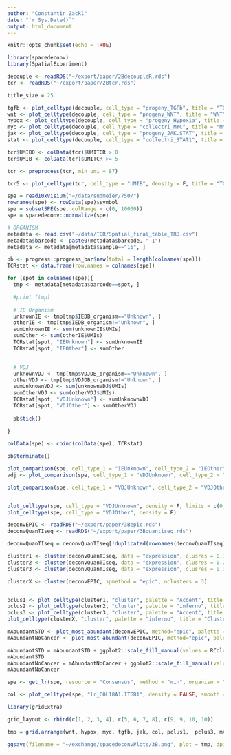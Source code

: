 ```yaml
---
author: "Constantin Zackl"
date: "`r Sys.Date()`"
output: html_document
---
```


```r
knitr::opts_chunk$set(echo = TRUE)
```

```r
library(spacedeconv)
library(SpatialExperiment)
```

```r
decouple <- readRDS("~/export/paper/2BdecoupleR.rds")
tcr <- readRDS("~/export/paper/2Btcr.rds")

title_size = 25
```

```r
tgfb <- plot_celltype(decouple, cell_type = "progeny_TGFb", title = "TGFb", density = F, smooth = T, title_size = title_size, spot_size = 1.03)
wnt <- plot_celltype(decouple, cell_type = "progeny_WNT", title = "WNT", density = F, smooth = T, title_size = title_size, spot_size = 1.03)
hypox <- plot_celltype(decouple, cell_type = "progeny_Hypoxia", title = "Hypoxia", density = F, smooth = T, title_size = title_size, spot_size = 1.03)
myc <- plot_celltype(decouple, cell_type = "collectri_MYC", title = "MYC", density = F, smooth = T, title_size = title_size, spot_size = 1.03)
jak <- plot_celltype(decouple, cell_type = "progeny_JAK.STAT", title = "JAK-STAT", density = F, smooth = T, title_size = title_size, spot_size = 1.03)
stat <- plot_celltype(decouple, cell_type = "collectri_STAT1", title = "STAT1", density = F, smooth = T, title_size = title_size, spot_size = 1.03)
```


```r

tcr$UMIB0 <- colData(tcr)$UMITCR > 0
tcr$UMIB <- colData(tcr)$UMITCR >= 5

tcr <- preprocess(tcr, min_umi = 87)

tcr5 <- plot_celltype(tcr, cell_type = "UMIB", density = F, title = "TCR", smooth = F, show_image = T, palette = "Oslo", show_legend = F, zoom=TRUE, palette_type = "discrete", image_id = "hires", title_size = title_size, spot_size = 1.03)

```

```r
spe = read10xVisium("~/data/sudmeier/750/")
rownames(spe) <- rowData(spe)$symbol
spe = subsetSPE(spe, colRange = c(0, 10000))
spe = spacedeconv::normalize(spe)
```


<!-- ```{r comparison, collapse=TRUE, eval=FALSE} -->
<!-- metadata <- read.csv("~/data/TCR/Spatial_final_table_TRB.csv") -->
<!-- metadata$barcode <- paste0(metadata$barcode, "-1") -->
<!-- metadata <- metadata[metadata$Sample=="16", ] -->

<!-- pb <- progress::progress_bar$new(total = length(colnames(spe))) -->

<!-- for (spot in colnames(spe)){ -->
<!--   tmp <- metadata[metadata$barcode==spot, ] -->

<!--   # IE Organism -->
<!--   unknownIE <- tmp[tmp$IEDB_organism=="Unknown", ] -->
<!--   otherIE <- tmp[tmp$IEDB_organism!="Unknown", ] -->
<!--   sumUnknownIE <- sum(unknownIE$UMIs) -->
<!--   sumOther <- sum(otherIE$UMIs) -->
<!--   colData(spe)[spot, "IEUnknown"] <- sumUnknownIE -->
<!--   colData(spe)[spot, "IEOther"] <- sumOther -->

<!--   # IE Antigen -->
<!--   unknownAnti <- tmp[tmp$IEDB_antigen=="Unknown", ] -->
<!--   otherAnti <- tmp[tmp$IEDB_antigen!="Unknown", ] -->
<!--   sumUnknownAnti <- sum(unknownAnti$UMIs) -->
<!--   sumOtherAnti <- sum(otherAnti$UMIs) -->
<!--   colData(spe)[spot, "AntiUnknown"] <- sumUnknownAnti -->
<!--   colData(spe)[spot, "AntiOther"] <- sumOtherAnti -->

<!--   # VDJ -->
<!--   unknownVDJ <- tmp[tmp$VDJDB_organism=="Unknown", ] -->
<!--   otherVDJ <- tmp[tmp$VDJDB_organism!="Unknown", ] -->
<!--   sumUnknownVDJ <- sum(unknownVDJ$UMIs) -->
<!--   sumOtherVDJ <- sum(otherVDJ$UMIs) -->
<!--   colData(spe)[spot, "VDJUnknown"] <- sumUnknownVDJ -->
<!--   colData(spe)[spot, "VDJOther"] <- sumOtherVDJ -->

<!--   pb$tick() -->

<!-- } -->

<!-- pb$terminate() -->

<!-- plot_comparison(spe, cell_type_1 = "IEUnknown", cell_type_2 = "IEOther", density = F, smooth = T, title="IEUnknown/IEOther", palette = "Vik", title_size = title_size, spot_size = 1.03) -->
<!-- #plot_comparison(spe, cell_type_1 = "AntiUnknown", cell_type_2 = "AntiOther", density = F, smooth = T, title = "IEDM_Antigen") -->
<!-- vdj <- plot_comparison(spe, cell_type_1 = "VDJUnknown", cell_type_2 = "VDJOther", density = F, smooth = T, title = "VDJUnknown/VDJOther", palette = "Vik", title_size = title_size, spot_size = 1.03) -->
<!-- ``` -->

```r
# ORGANISM 
metadata <- read.csv("~/data/TCR/Spatial_final_table_TRB.csv")
metadata$barcode <- paste0(metadata$barcode, "-1")
metadata <- metadata[metadata$Sample=="16", ]

pb <- progress::progress_bar$new(total = length(colnames(spe)))
TCRstat <- data.frame(row.names = colnames(spe))

for (spot in colnames(spe)){
  tmp <- metadata[metadata$barcode==spot, ]

  #print (tmp)
  
  # IE Organism
  unknownIE <- tmp[tmp$IEDB_organism=="Unknown", ]
  otherIE <- tmp[tmp$IEDB_organism!="Unknown", ]
  sumUnknownIE <- sum(unknownIE$UMIs)
  sumOther <- sum(otherIE$UMIs)
  TCRstat[spot, "IEUnknown"] <- sumUnknownIE
  TCRstat[spot, "IEOther"] <- sumOther
  

  # VDJ
  unknownVDJ <- tmp[tmp$VDJDB_organism=="Unknown", ]
  otherVDJ <- tmp[tmp$VDJDB_organism!="Unknown", ]
  sumUnknownVDJ <- sum(unknownVDJ$UMIs)
  sumOtherVDJ <- sum(otherVDJ$UMIs)
  TCRstat[spot, "VDJUnknown"] <- sumUnknownVDJ
  TCRstat[spot, "VDJOther"] <- sumOtherVDJ
  
  pb$tick()
  
}

colData(spe) <- cbind(colData(spe), TCRstat)

pb$terminate()

plot_comparison(spe, cell_type_1 = "IEUnknown", cell_type_2 = "IEOther", density = F, smooth = T, title="IEUnknown/IEOther", palette = "Vik", title_size = title_size, spot_size = 1.03)
vdj <- plot_comparison(spe, cell_type_1 = "VDJUnknown", cell_type_2 = "VDJOther", density = F, smooth = F, title = "Unknown TCR", palette = "Vik", title_size = title_size, spot_size = 1.03)
```

```r
plot_comparison(spe, cell_type_1 = "VDJUnknown", cell_type_2 = "VDJOther", density = F, smooth = F, title = "TCR unknown vs. db", palette = "Vik", legend_size = 40, title_size = 50, font_size = 30, title_size = title_size, spot_size = 1.03)


plot_celltype(spe, cell_type = "VDJUnknown", density = F, limits = c(0, 15))
plot_celltype(spe, cell_type = "VDJOther", density = F)
```




```r
deconvEPIC <- readRDS("~/export/paper/3Bepic.rds")
deconvQuanTIseq <- readRDS("~/export/paper/3Bquantiseq.rds")

deconvQuanTIseq = deconvQuanTIseq[!duplicated(rownames(deconvQuanTIseq)), ]

cluster1 <- cluster(deconvQuanTIseq, data = "expression", clusres = 0.1)
cluster2 <- cluster(deconvQuanTIseq, data = "expression", clusres = 0.2)
cluster3 <- cluster(deconvQuanTIseq, data = "expression", clusres = 0.3)

clusterX <- cluster(deconvEPIC, spmethod = "epic", nclusters = 3)


pclus1 <- plot_celltype(cluster1, "cluster", palette = "Accent", title = "Clustering 0.1", density = F, title_size = title_size, spot_size = 1.03)
pclus2 <- plot_celltype(cluster2, "cluster", palette = "inferno", title = "Clustering 0.2", density = F, title_size = title_size, spot_size = 1.03)
pclus3 <- plot_celltype(cluster3, "cluster", palette = "Accent", title = "Clustering 0.3", density = F, title_size = title_size, spot_size = 1.03)
plot_celltype(clusterX, "cluster", palette = "inferno", title = "Clustering EPIC", density = F, title_size = title_size, spot_size = 1.03)

```

```r
mAbundantSTD <- plot_most_abundant(deconvEPIC, method="epic", palette = "inferno", legend_size = 30, font_size = 20, min_abundance = 0.05, title = "Most Abundant", title_size = title_size, spot_size = 1.03) 
mAbundantNoCancer <- plot_most_abundant(deconvEPIC, method="epic", palette = "inferno", legend_size = 30, font_size = 20, remove = "epic_uncharacterized.cell", min_abundance = 0.05, title="Without Tumor", title_size = title_size, spot_size = 1.03)

mAbundantSTD = mAbundantSTD + ggplot2::scale_fill_manual(values = RColorBrewer::brewer.pal(7, "Accent"), labels=c("B cells", "CAFs", "Endothelial", "Macrophage", "CD4", "CD8", "Tumor"))
mAbundantSTD 
mAbundantNoCancer = mAbundantNoCancer + ggplot2::scale_fill_manual(values = c(RColorBrewer::brewer.pal(6, "Accent"),  "#D3D3D3"), labels=c("B cells", "CAFs", "Endothelial", "Macrophage", "CD4", "CD8", "Undefined"))
mAbundantNoCancer
```


```r
spe <- get_lr(spe, resource = "Consensus", method = "min", organism = "human")
```

```r
col <- plot_celltype(spe, "lr_COL18A1.ITGB1", density = FALSE, smooth = T, title = "COL18A1-ITGB1", title_size = title_size, spot_size = 1.03)
```


```r
library(gridExtra)

grid_layout <- rbind(c(1, 2, 3, 4), c(5, 6, 7, 8), c(9, 9, 10, 10))

tmp = grid.arrange(wnt, hypox, myc, tgfb, jak, col, pclus1,  pclus3, mAbundantSTD, mAbundantNoCancer, layout_matrix = grid_layout)

ggsave(filename = "~/exchange/spacedeconvPlots/3B.png", plot = tmp, dpi=300)
```
